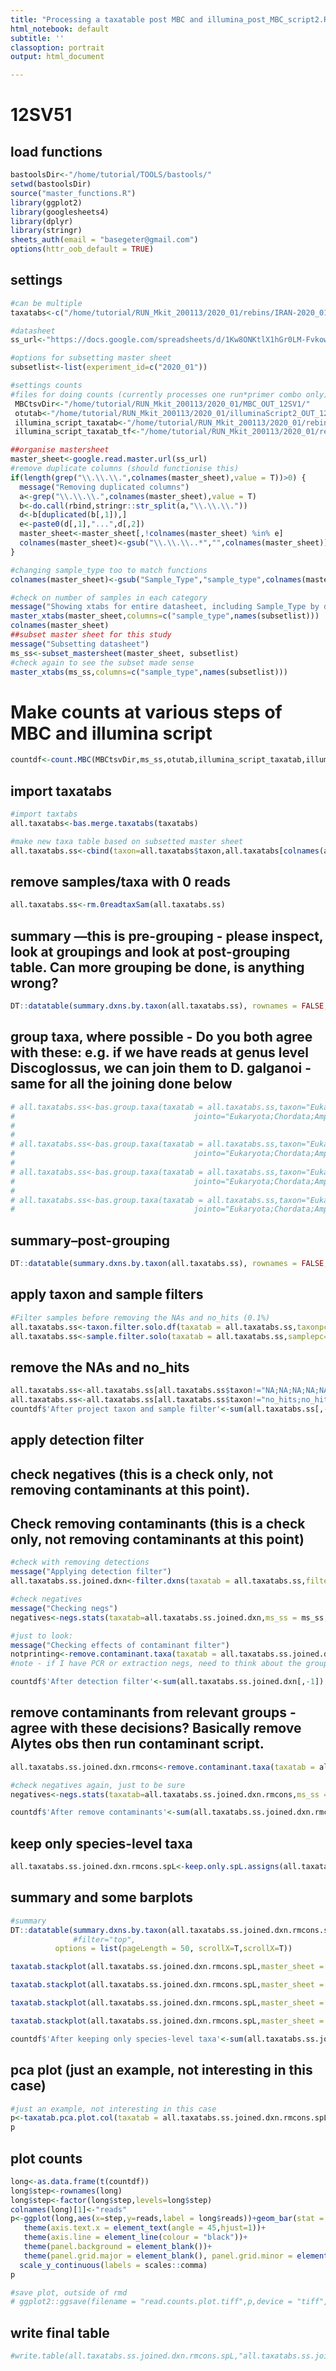 ```yaml
---
title: "Processing a taxatable post MBC and illumina_post_MBC_script2.R"
html_notebook: default
subtitle: ''
classoption: portrait
output: html_document

---
```


# 12SV51

## load functions

```r
bastoolsDir<-"/home/tutorial/TOOLS/bastools/"
setwd(bastoolsDir)
source("master_functions.R")
library(ggplot2)
library(googlesheets4)
library(dplyr)
library(stringr)
sheets_auth(email = "basegeter@gmail.com")
options(httr_oob_default = TRUE)
```

## settings 
```r
#can be multiple
taxatabs<-c("/home/tutorial/RUN_Mkit_200113/2020_01/rebins/IRAN-2020_01_none.flash2.vsearch_qfilt.cutadapt.vsearch_uniq.vsearch_afilt.allsamples_step5.ALL_vsearch_uniq.nodenoise.noclust.rebins.taxatable.tf.spliced.txt")

#datasheet
ss_url<-"https://docs.google.com/spreadsheets/d/1Kw8ONKtlX1hGr0LM-FvkowXYElEJ_taFNu2ZSXqp_n8/edit#gid=1531090624"

#options for subsetting master sheet 
subsetlist<-list(experiment_id=c("2020_01"))
```

```r
#settings counts
#files for doing counts (currently processes one run*primer combo only)
 MBCtsvDir<-"/home/tutorial/RUN_Mkit_200113/2020_01/MBC_OUT_12SV1/"
 otutab<-"/home/tutorial/RUN_Mkit_200113/2020_01/illuminaScript2_OUT_12SV1/none.flash2.vsearch_qfilt.cutadapt.vsearch_uniq.vsearch_afilt.allsamples_step5.ALL_vsearch_uniq.nodenoise.noclust.otutab.tsv"
 illumina_script_taxatab<-"/home/tutorial/RUN_Mkit_200113/2020_01/rebins/IRAN-2020_01_none.flash2.vsearch_qfilt.cutadapt.vsearch_uniq.vsearch_afilt.allsamples_step5.ALL_vsearch_uniq.nodenoise.noclust.rebins.taxatable.tf.spliced.txt"
 illumina_script_taxatab_tf<-"/home/tutorial/RUN_Mkit_200113/2020_01/rebins/IRAN-2020_01_none.flash2.vsearch_qfilt.cutadapt.vsearch_uniq.vsearch_afilt.allsamples_step5.ALL_vsearch_uniq.nodenoise.noclust.rebins.taxatable.tf.spliced.txt"
```


```r
##organise mastersheet
master_sheet<-google.read.master.url(ss_url)
#remove duplicate columns (should functionise this)
if(length(grep("\\.\\.\\.",colnames(master_sheet),value = T))>0) {
  message("Removing duplicated columns")
  a<-grep("\\.\\.\\.",colnames(master_sheet),value = T)
  b<-do.call(rbind,stringr::str_split(a,"\\.\\.\\."))
  d<-b[duplicated(b[,1]),]
  e<-paste0(d[,1],"...",d[,2])
  master_sheet<-master_sheet[,!colnames(master_sheet) %in% e]
  colnames(master_sheet)<-gsub("\\.\\.\\..*","",colnames(master_sheet))
}

#changing sample_type too to match functions
colnames(master_sheet)<-gsub("Sample_Type","sample_type",colnames(master_sheet))

#check on number of samples in each category
message("Showing xtabs for entire datasheet, including Sample_Type by default")
master_xtabs(master_sheet,columns=c("sample_type",names(subsetlist)))
colnames(master_sheet)
##subset master sheet for this study 
message("Subsetting datasheet")
ms_ss<-subset_mastersheet(master_sheet, subsetlist)
#check again to see the subset made sense
master_xtabs(ms_ss,columns=c("sample_type",names(subsetlist)))
```

# Make counts at various steps of MBC and illumina script
```r
countdf<-count.MBC(MBCtsvDir,ms_ss,otutab,illumina_script_taxatab,illumina_script_taxatab_tf)
```

## import taxatabs
```r
#import taxtabs
all.taxatabs<-bas.merge.taxatabs(taxatabs)

#make new taxa table based on subsetted master sheet
all.taxatabs.ss<-cbind(taxon=all.taxatabs$taxon,all.taxatabs[colnames(all.taxatabs) %in% ms_ss$ss_sample_id])
```

## remove samples/taxa with 0 reads
```r
all.taxatabs.ss<-rm.0readtaxSam(all.taxatabs.ss)
```

## summary ---this is pre-grouping - please inspect, look at groupings and look at post-grouping table. Can more grouping be done, is anything wrong?
```r
DT::datatable(summary.dxns.by.taxon(all.taxatabs.ss), rownames = FALSE, options = list(pageLength = 50, scrollX=T,scrollX=T))
```

## group taxa, where possible - Do you both agree with these: e.g. if we have reads at genus level Discoglossus, we can join them to D. galganoi - same for all the joining done below
```r
# all.taxatabs.ss<-bas.group.taxa(taxatab = all.taxatabs.ss,taxon="Eukaryota;Chordata;Amphibia;Anura;Alytidae;Discoglossus;NA",
#                                        jointo="Eukaryota;Chordata;Amphibia;Anura;Alytidae;Discoglossus;Discoglossus galganoi")
# 
# 
# all.taxatabs.ss<-bas.group.taxa(taxatab = all.taxatabs.ss,taxon="Eukaryota;Chordata;Amphibia;Anura;Bufonidae;Epidalea;NA",
#                                        jointo="Eukaryota;Chordata;Amphibia;Anura;Bufonidae;Epidalea;Epidalea calamita")
# 
# all.taxatabs.ss<-bas.group.taxa(taxatab = all.taxatabs.ss,taxon="Eukaryota;Chordata;Amphibia;Anura;Alytidae;Alytes;NA",
#                                        jointo="Eukaryota;Chordata;Amphibia;Anura;Alytidae;Alytes;Alytes obstetricans")
# 
# all.taxatabs.ss<-bas.group.taxa(taxatab = all.taxatabs.ss,taxon="Eukaryota;Chordata;Amphibia;Anura;Pelobatidae;NA;NA",
#                                        jointo="Eukaryota;Chordata;Amphibia;Anura;Pelobatidae;Pelobates;Pelobates cultripes")
```

## summary--post-grouping
```r
DT::datatable(summary.dxns.by.taxon(all.taxatabs.ss), rownames = FALSE, options = list(pageLength = 50, scrollX=T,scrollX=T))
```

## apply taxon and sample filters
```r
#Filter samples before removing the NAs and no_hits (0.1%)
all.taxatabs.ss<-taxon.filter.solo.df(taxatab = all.taxatabs.ss,taxonpc = 0.1)
all.taxatabs.ss<-sample.filter.solo(taxatab = all.taxatabs.ss,samplepc=0.1)
```

## remove the NAs and no_hits
```r
all.taxatabs.ss<-all.taxatabs.ss[all.taxatabs.ss$taxon!="NA;NA;NA;NA;NA;NA;NA",]
all.taxatabs.ss<-all.taxatabs.ss[all.taxatabs.ss$taxon!="no_hits;no_hits;no_hits;no_hits;no_hits;no_hits;no_hits",]
countdf$'After project taxon and sample filter'<-sum(all.taxatabs.ss[,-1])
```

## apply detection filter
## check negatives (this is a check only, not removing contaminants at this point). 
## Check removing contaminants (this is a check only, not removing contaminants at this point)
```r
#check with removing detections
message("Applying detection filter")
all.taxatabs.ss.joined.dxn<-filter.dxns(taxatab = all.taxatabs.ss,filter_dxn = 50)

#check negatives
message("Checking negs")
negatives<-negs.stats(taxatab=all.taxatabs.ss.joined.dxn,ms_ss = ms_ss,real=c("faecal_sample"),ex_hominidae=F)

#just to look:
message("Checking effects of contaminant filter")
notprinting<-remove.contaminant.taxa(taxatab = all.taxatabs.ss.joined.dxn,master_sheet = ms_ss,negatives = negatives,group.code = "Sample_Plate")
#note - if I have PCR or extraction negs, need to think about the group carefully

countdf$'After detection filter'<-sum(all.taxatabs.ss.joined.dxn[,-1])

```

## remove contaminants from relevant groups - agree with these decisions? Basically remove Alytes obs then run contaminant script.
```r
all.taxatabs.ss.joined.dxn.rmcons<-remove.contaminant.taxa(taxatab = all.taxatabs.ss.joined.dxn,master_sheet = ms_ss,negatives = negatives,group.code = "Sample_Plate")

#check negatives again, just to be sure
negatives<-negs.stats(taxatab=all.taxatabs.ss.joined.dxn.rmcons,ms_ss = ms_ss,real=c("faecal_sample"),ex_hominidae=F)

countdf$'After remove contaminants'<-sum(all.taxatabs.ss.joined.dxn.rmcons[,-1])
```

## keep only species-level taxa 
```r
all.taxatabs.ss.joined.dxn.rmcons.spL<-keep.only.spL.assigns(all.taxatabs.ss.joined.dxn.rmcons)
```

## summary and some barplots
```r
#summary
DT::datatable(summary.dxns.by.taxon(all.taxatabs.ss.joined.dxn.rmcons.spL), rownames = FALSE, 
              #filter="top",
          options = list(pageLength = 50, scrollX=T,scrollX=T))

taxatab.stackplot(all.taxatabs.ss.joined.dxn.rmcons.spL,master_sheet = ms_ss,column = "predator",as.percent = F,as.dxns = T)

taxatab.stackplot(all.taxatabs.ss.joined.dxn.rmcons.spL,master_sheet = ms_ss,column = "predator",as.percent = T,as.dxns = F)

taxatab.stackplot(all.taxatabs.ss.joined.dxn.rmcons.spL,master_sheet = ms_ss,column = "biomaterial",as.percent = F,as.dxns = F)

taxatab.stackplot(all.taxatabs.ss.joined.dxn.rmcons.spL,master_sheet = ms_ss,column = "individual",as.percent = F,as.dxns = F,facetcol = "predator")

countdf$'After keeping only species-level taxa'<-sum(all.taxatabs.ss.joined.dxn.rmcons.spL[,-1])
```


## pca plot (just an example, not interesting in this case)
```r
#just an example, not interesting in this case
p<-taxatab.pca.plot.col(taxatab = all.taxatabs.ss.joined.dxn.rmcons.spL,master_sheet = ms_ss,MS_colID = "ss_sample_id",lines = T,longnames = F,shortnames = T,ellipse = T,factor1 = "predator")
p
```

## plot counts
```r
long<-as.data.frame(t(countdf))
long$step<-rownames(long)
long$step<-factor(long$step,levels=long$step)
colnames(long)[1]<-"reads"
p<-ggplot(long,aes(x=step,y=reads,label = long$reads))+geom_bar(stat = "identity") +
   theme(axis.text.x = element_text(angle = 45,hjust=1))+
   theme(axis.line = element_line(colour = "black"))+
   theme(panel.background = element_blank())+
   theme(panel.grid.major = element_blank(), panel.grid.minor = element_blank()) +
  scale_y_continuous(labels = scales::comma)
p

#save plot, outside of rmd
# ggplot2::ggsave(filename = "read.counts.plot.tiff",p,device = "tiff",dpi = "print",)

```

## write final table
```r
#write.table(all.taxatabs.ss.joined.dxn.rmcons.spL,"all.taxatabs.ss.joined.dxn.rmcons.spL.12S1.txt",quote = F, row.names = F,col.names = T,sep = "\t")
```